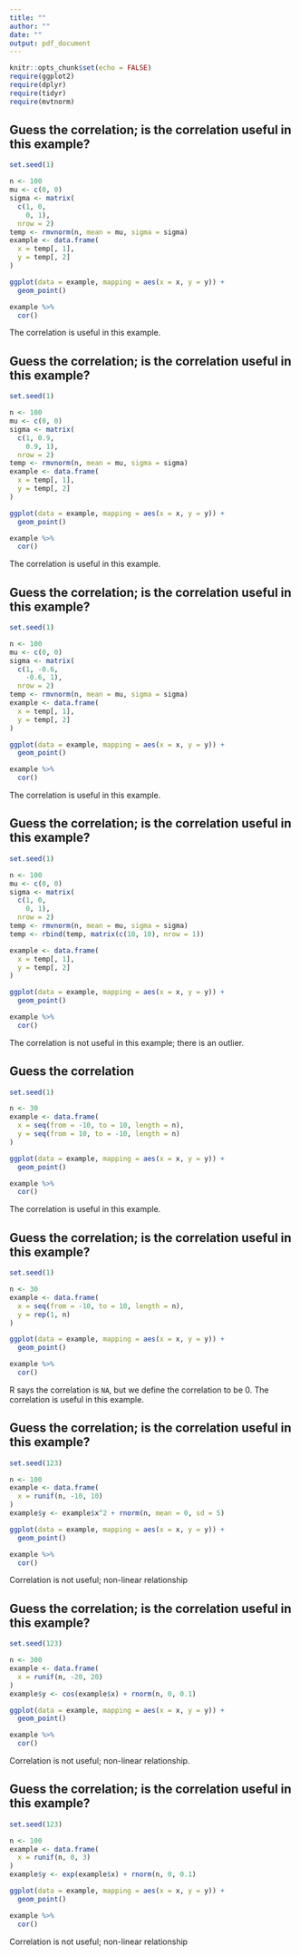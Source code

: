 ```yaml
---
title: ""
author: ""
date: ""
output: pdf_document
---
```


<style>
  .col2 {
    columns: 2 200px;         /* number of columns and width in pixels*/
    -webkit-columns: 2 200px; /* chrome, safari */
    -moz-columns: 2 200px;    /* firefox */
  }
  .col3 {
    columns: 3 100px;
    -webkit-columns: 3 100px;
    -moz-columns: 3 100px;
  }
</style>

```r
knitr::opts_chunk$set(echo = FALSE)
require(ggplot2)
require(dplyr)
require(tidyr)
require(mvtnorm)
```

## Guess the correlation; is the correlation useful in this example?

```r
set.seed(1)

n <- 100
mu <- c(0, 0)
sigma <- matrix(
  c(1, 0,
    0, 1),
  nrow = 2)
temp <- rmvnorm(n, mean = mu, sigma = sigma)
example <- data.frame(
  x = temp[, 1],
  y = temp[, 2]
)
```

```r
ggplot(data = example, mapping = aes(x = x, y = y)) +
  geom_point()
```

\newpage

```r
example %>%
  cor()
```

The correlation is useful in this example.

\newpage


## Guess the correlation; is the correlation useful in this example?

```r
set.seed(1)

n <- 100
mu <- c(0, 0)
sigma <- matrix(
  c(1, 0.9,
    0.9, 1),
  nrow = 2)
temp <- rmvnorm(n, mean = mu, sigma = sigma)
example <- data.frame(
  x = temp[, 1],
  y = temp[, 2]
)
```

```r
ggplot(data = example, mapping = aes(x = x, y = y)) +
  geom_point()
```

\newpage

```r
example %>%
  cor()
```

The correlation is useful in this example.

\newpage


## Guess the correlation; is the correlation useful in this example?

```r
set.seed(1)

n <- 100
mu <- c(0, 0)
sigma <- matrix(
  c(1, -0.6,
    -0.6, 1),
  nrow = 2)
temp <- rmvnorm(n, mean = mu, sigma = sigma)
example <- data.frame(
  x = temp[, 1],
  y = temp[, 2]
)
```

```r
ggplot(data = example, mapping = aes(x = x, y = y)) +
  geom_point()
```

\newpage

```r
example %>%
  cor()
```

The correlation is useful in this example.

\newpage


## Guess the correlation; is the correlation useful in this example?

```r
set.seed(1)

n <- 100
mu <- c(0, 0)
sigma <- matrix(
  c(1, 0,
    0, 1),
  nrow = 2)
temp <- rmvnorm(n, mean = mu, sigma = sigma)
temp <- rbind(temp, matrix(c(10, 10), nrow = 1))

example <- data.frame(
  x = temp[, 1],
  y = temp[, 2]
)
```

```r
ggplot(data = example, mapping = aes(x = x, y = y)) +
  geom_point()
```

\newpage

```r
example %>%
  cor()
```

The correlation is not useful in this example; there is an outlier.

\newpage


## Guess the correlation

```r
set.seed(1)

n <- 30
example <- data.frame(
  x = seq(from = -10, to = 10, length = n),
  y = seq(from = 10, to = -10, length = n)
)
```

```r
ggplot(data = example, mapping = aes(x = x, y = y)) +
  geom_point()
```

\newpage

```r
example %>%
  cor()
```

The correlation is useful in this example.

\newpage

## Guess the correlation; is the correlation useful in this example?

```r
set.seed(1)

n <- 30
example <- data.frame(
  x = seq(from = -10, to = 10, length = n),
  y = rep(1, n)
)
```

```r
ggplot(data = example, mapping = aes(x = x, y = y)) +
  geom_point()
```

\newpage

```r
example %>%
  cor()
```

R says the correlation is `NA`, but we define the correlation to be 0.  The correlation is useful in this example.

\newpage


## Guess the correlation; is the correlation useful in this example?

```r
set.seed(123)

n <- 100
example <- data.frame(
  x = runif(n, -10, 10)
)
example$y <- example$x^2 + rnorm(n, mean = 0, sd = 5)
```

```r
ggplot(data = example, mapping = aes(x = x, y = y)) +
  geom_point()
```

\newpage

```r
example %>%
  cor()
```

Correlation is not useful; non-linear relationship

\newpage

## Guess the correlation; is the correlation useful in this example?

```r
set.seed(123)

n <- 300
example <- data.frame(
  x = runif(n, -20, 20)
)
example$y <- cos(example$x) + rnorm(n, 0, 0.1)
```

```r
ggplot(data = example, mapping = aes(x = x, y = y)) +
  geom_point()
```

\newpage

```r
example %>%
  cor()
```

Correlation is not useful; non-linear relationship.

\newpage

## Guess the correlation; is the correlation useful in this example?

```r
set.seed(123)

n <- 100
example <- data.frame(
  x = runif(n, 0, 3)
)
example$y <- exp(example$x) + rnorm(n, 0, 0.1)
```

```r
ggplot(data = example, mapping = aes(x = x, y = y)) +
  geom_point()
```

\newpage

```r
example %>%
  cor()
```

Correlation is not useful; non-linear relationship
